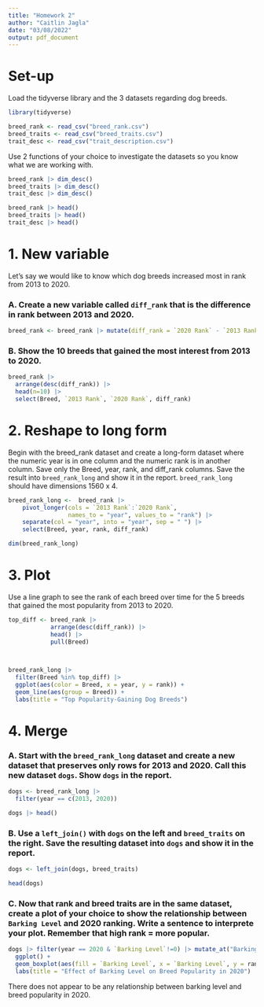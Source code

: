 ```yaml
---
title: "Homework 2"
author: "Caitlin Jagla"
date: "03/08/2022"
output: pdf_document
---
```


# Set-up

Load the tidyverse library and the 3 datasets regarding dog breeds.

```r

library(tidyverse)

breed_rank <- read_csv("breed_rank.csv")
breed_traits <- read_csv("breed_traits.csv")
trait_desc <- read_csv("trait_description.csv")

```

Use 2 functions of your choice to investigate the datasets so you know what we are working with.

```r

breed_rank |> dim_desc()
breed_traits |> dim_desc()
trait_desc |> dim_desc()

breed_rank |> head()
breed_traits |> head()
trait_desc |> head()
```


# 1. New variable

Let's say we would like to know which dog breeds increased most in rank from 2013 to 2020.

### A. Create a new variable called `diff_rank` that is the difference in rank between 2013 and 2020. 

```r
breed_rank <- breed_rank |> mutate(diff_rank = `2020 Rank` - `2013 Rank`)
```

### B. Show the 10 breeds that gained the most interest from 2013 to 2020.

```r
breed_rank |> 
  arrange(desc(diff_rank)) |> 
  head(n=10) |> 
  select(Breed, `2013 Rank`, `2020 Rank`, diff_rank)

```




# 2. Reshape to long form

Begin with the breed_rank dataset and create a long-form dataset where the numeric year is in one column and the numeric rank is in another column. Save only the Breed, year, rank, and diff_rank columns. Save the result into `breed_rank_long` and show it in the report. `breed_rank_long` should have dimensions 1560 x 4.

```r
breed_rank_long <-  breed_rank |> 
    pivot_longer(cols = `2013 Rank`:`2020 Rank`, 
                 names_to = "year", values_to = "rank") |>
    separate(col = "year", into = "year", sep = " ") |>
    select(Breed, year, rank, diff_rank)

dim(breed_rank_long)
```



# 3. Plot

Use a line graph to see the rank of each breed over time for the 5 breeds that gained the most popularity from 2013 to 2020.


```r

top_diff <- breed_rank |> 
            arrange(desc(diff_rank)) |> 
            head() |> 
            pull(Breed)
            


breed_rank_long |>
  filter(Breed %in% top_diff) |>
  ggplot(aes(color = Breed, x = year, y = rank)) +
  geom_line(aes(group = Breed)) +
  labs(title = "Top Popularity-Gaining Dog Breeds")

```




# 4. Merge

### A. Start with the `breed_rank_long` dataset and create a new dataset that preserves only rows for 2013 and 2020. Call this new dataset `dogs`. Show `dogs` in the report.


```r
dogs <- breed_rank_long |>
  filter(year == c(2013, 2020))

dogs |> head()
```




### B. Use a `left_join()` with `dogs` on the left and `breed_traits` on the right. Save the resulting dataset into `dogs` and show it in the report.

```r
dogs <- left_join(dogs, breed_traits)

head(dogs)
```



### C. Now that rank and breed traits are in the same dataset, create a plot of your choice to show the relationship between `Barking Level` and 2020 ranking. Write a sentence to interprete your plot. Remember that high rank = more popular.


```r
dogs |> filter(year == 2020 & `Barking Level`!=0) |> mutate_at("Barking Level", factor) |>
  ggplot() + 
  geom_boxplot(aes(fill = `Barking Level`, x = `Barking Level`, y = rank)) +
  labs(title = "Effect of Barking Level on Breed Popularity in 2020")
```


There does not appear to be any relationship between barking level and breed popularity in 2020.

